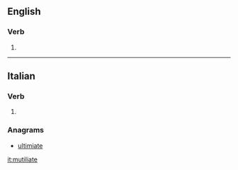 ==English==

===Verb===
{{head|en|misspelling}}

# {{misspelling of|mutilate|lang=en}}

----

==Italian==

===Verb===
{{head|it|verb form}}

# {{conjugation of|mutilare||2|p|pres|sub|lang=it}}

===Anagrams===
* [[ultimiate#Italian|ultimiate]]

[[it:mutiliate]]